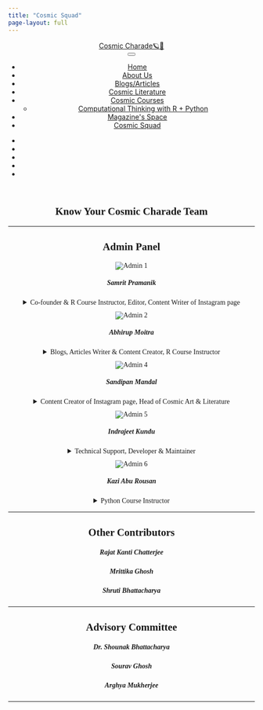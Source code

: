 ```yaml
---
title: "Cosmic Squad"
page-layout: full
---
```


```{=html}

<html>

<head>

<meta charset="utf-8">
<meta name="generator" content="quarto-1.2.313">
<link href="https://cdn.jsdelivr.net/npm/bootstrap@5.3.0-alpha3/dist/css/bootstrap.min.css" rel="stylesheet" integrity="sha384-KK94CHFLLe+nY2dmCWGMq91rCGa5gtU4mk92HdvYe+M/SXH301p5ILy+dN9+nJOZ" crossorigin="anonymous">
<meta name="viewport" content="width=device-width, initial-scale=1.0, user-scalable=yes">


<title>Cosmic Charade🪐🌠 - Cosmic Squad</title>
<style>
code{white-space: pre-wrap;}
span.smallcaps{font-variant: small-caps;}
div.columns{display: flex; gap: min(4vw, 1.5em);}
div.column{flex: auto; overflow-x: auto;}
div.hanging-indent{margin-left: 1.5em; text-indent: -1.5em;}
ul.task-list{list-style: none;}
ul.task-list li input[type="checkbox"] {
  width: 0.8em;
  margin: 0 0.8em 0.2em -1.6em;
  vertical-align: middle;
}
</style>
<link rel="stylesheet" href="https://cdnjs.cloudflare.com/ajax/libs/font-awesome/5.15.3/css/all.min.css">

<script src="site_libs/quarto-nav/quarto-nav.js"></script>
<script src="site_libs/quarto-nav/headroom.min.js"></script>
<script src="site_libs/clipboard/clipboard.min.js"></script>
<script src="site_libs/quarto-search/autocomplete.umd.js"></script>
<script src="site_libs/quarto-search/fuse.min.js"></script>
<script src="site_libs/quarto-search/quarto-search.js"></script>
<meta name="quarto:offset" content="./">
<link href="./icons/asset 6.png" rel="icon" type="image/png">
<script src="site_libs/cookie-consent/cookie-consent.js"></script>
<link href="site_libs/cookie-consent/cookie-consent.css" rel="stylesheet">
<script src="site_libs/quarto-html/quarto.js"></script>
<script src="site_libs/quarto-html/popper.min.js"></script>
<script src="site_libs/quarto-html/tippy.umd.min.js"></script>
<script src="site_libs/quarto-html/anchor.min.js"></script>
<link href="site_libs/quarto-html/tippy.css" rel="stylesheet">
<link href="site_libs/quarto-html/quarto-syntax-highlighting.css" rel="stylesheet" id="quarto-text-highlighting-styles">
<script src="site_libs/bootstrap/bootstrap.min.js"></script>
<link href="site_libs/bootstrap/bootstrap-icons.css" rel="stylesheet">
<link href="site_libs/bootstrap/bootstrap.min.css" rel="stylesheet" id="quarto-bootstrap" data-mode="light">
<script id="quarto-search-options" type="application/json">{
  "location": "navbar",
  "copy-button": false,
  "collapse-after": 3,
  "panel-placement": "end",
  "type": "overlay",
  "limit": 20,
  "language": {
    "search-no-results-text": "No results",
    "search-matching-documents-text": "matching documents",
    "search-copy-link-title": "Copy link to search",
    "search-hide-matches-text": "Hide additional matches",
    "search-more-match-text": "more match in this document",
    "search-more-matches-text": "more matches in this document",
    "search-clear-button-title": "Clear",
    "search-detached-cancel-button-title": "Cancel",
    "search-submit-button-title": "Submit"
  }
}</script>
<script async="" src="https://www.googletagmanager.com/gtag/js?id=G-JGPEZ5562L"></script>

<script type="text/plain" cookie-consent="tracking">

window.dataLayer = window.dataLayer || [];
function gtag(){dataLayer.push(arguments);}
gtag('js', new Date());
gtag('config', 'G-JGPEZ5562L', { 'anonymize_ip': true});
</script>

<script type="text/javascript" charset="UTF-8">
document.addEventListener('DOMContentLoaded', function () {
cookieconsent.run({
  "notice_banner_type":"interstitial",
  "consent_type":"express",
  "palette":"light",
  "language":"en",
  "page_load_consent_levels":["strictly-necessary"],
  "notice_banner_reject_button_hide":false,
  "preferences_center_close_button_hide":false,
  "website_name":""
  });
});
</script> 
  


<link rel="stylesheet" href="styles.css">
<meta property="og:title" content="Cosmic Charade🪐🌠 - Cosmic Squad">
<meta property="og:image" content="https://cosmic-charade.netlify.app/logo-with-bg-2.jpg">
<meta property="og:site-name" content="Cosmic Charade🪐🌠">
</head>

<body class="nav-fixed" style="width: 100%;">

<div id="quarto-search-results"></div>
  <header id="quarto-header" class="headroom fixed-top">
    <nav class="navbar navbar-expand-lg navbar-dark ">
      <div class="navbar-container container-fluid">
      <div class="navbar-brand-container">
    <a class="navbar-brand" href="./index.html">
    <span class="navbar-title">Cosmic Charade🪐🌠</span>
    </a>
  </div>
          <button class="navbar-toggler" type="button" data-bs-toggle="collapse" data-bs-target="#navbarCollapse" aria-controls="navbarCollapse" aria-expanded="false" aria-label="Toggle navigation" onclick="if (window.quartoToggleHeadroom) { window.quartoToggleHeadroom(); }">
  <span class="navbar-toggler-icon"></span>
</button>
          <div class="collapse navbar-collapse" id="navbarCollapse">
            <ul class="navbar-nav navbar-nav-scroll me-auto">
  <li class="nav-item">
    <a class="nav-link" href="./index.html">
 <span class="menu-text">Home</span></a>
  </li>  
  <li class="nav-item">
    <a class="nav-link" href="./about.html">
 <span class="menu-text">About Us</span></a>
  </li>  
  <li class="nav-item">
    <a class="nav-link" href="./posts.html">
 <span class="menu-text">Blogs/Articles</span></a>
  </li>  
  <li class="nav-item">
    <a class="nav-link" href="./liter.html">
 <span class="menu-text">Cosmic Literature</span></a>
  </li>
  <li class="nav-item dropdown ">
    <a class="nav-link dropdown-toggle" href="#" id="nav-menu-courses" role="button" data-bs-toggle="dropdown" aria-expanded="false" rel="" target="">
 <span class="menu-text">Cosmic Courses</span>
    </a>
    <ul class="dropdown-menu" aria-labelledby="nav-menu-courses">    
    <li>
    <a class="dropdown-item" href="./actrp.pdf" rel="" target="">
 <span class="dropdown-text">Computational Thinking with R + Python</span></a>
  </li>  
    </ul>
  <li class="nav-item">
    <a class="nav-link" href="./mag.html">
 <span class="menu-text">Magazine's Space</span></a>
  </li>  
  </li>  
  <li class="nav-item">
    <a class="nav-link active" href="./squad_new2.html" aria-current="page">
 <span class="menu-text">Cosmic Squad</span></a>
  </li>  
</ul>
            <ul class="navbar-nav navbar-nav-scroll ms-auto">
  <li class="nav-item compact">
    <a class="nav-link" href="mailto:cosmiccharade0@gmail.com"><i class="bi bi-envelope" role="img">
</i> 
 <span class="menu-text"></span></a>
  </li>  
  <li class="nav-item compact">
    <a class="nav-link" href="https://instagram.com/cosmic_charade"><i class="bi bi-instagram" role="img">
</i> 
 <span class="menu-text"></span></a>
  </li>  
  <li class="nav-item compact">
    <a class="nav-link" href="https://linkedin.com/company/bismoykar-bramhanda"><i class="bi bi-linkedin" role="img">
</i> 
 <span class="menu-text"></span></a>
  </li>  
  <li class="nav-item compact">
    <a class="nav-link" href="https://chat.whatsapp.com/Jvrwwsp0D9CFvwDHwzytuP"><i class="bi bi-whatsapp" role="img">
</i> 
 <span class="menu-text"></span></a>
  </li>  
  <li class="nav-item compact">
    <a class="nav-link" href="https://t.me/bismoykar_bramhanda_cc"><i class="bi bi-telegram" role="img">
</i> 
 <span class="menu-text"></span></a>
  </li>  
</ul>
              <div id="quarto-search" class="" title="Search"></div>
          </div> <!-- /navcollapse -->
      </div> <!-- /container-fluid -->
    </nav>
</header>
<!-- content -->
<div id="quarto-content" class="quarto-container page-columns page-rows-contents page-layout-full page-navbar">
<!-- sidebar -->
<!-- margin-sidebar -->
    
<!-- main -->
<main class="content column-page" id="quarto-document-content">
<section id="introducing-to-the-cosmic-squad" class="level1" style="text-align: center; font-family: Georgia">
<h1 style="text-align: center; font-family: Georgia"><strong>Know Your Cosmic Charade Team</strong></h1>
<hr>
 <div class="container">
    <h2> Admin Panel</h2>
    <div class="row">
      <div class="col-md-4" style="margin-bottom: 10px;">
        <div class="card">
          <img src="member/samrit.jpg" class="card-img-top" alt="Admin 1">
          <div class="card-body">
            <h5 class="card-title">Samrit Pramanik</h5>
            <details>
              <summary>Co-founder & R Course Instructor, Editor, Content Writer of Instagram page</summary>
              <p class="card-text">Working in Analytics industry, post graduated in Statistics from University of Calcutta, having major interest in Astronomy, Cosmology and Astrostatistics. He loves to play around R Programming and explore the beauty of R coding.</p>
            </details>
            <div style="display: inline-block;">
              <a href="mailto:samrit.2442@gmail.com"><i class="fas fa-envelope fa-lg"></i></a>
              <a href="https://www.facebook.com/samrit.pramanik24ps" target="_blank"><i class="fab fa-facebook fa-lg"></i></a>
            <a href="https://www.linkedin.com/in/samritpramanik24/" target="_blank"><i class="fab fa-linkedin fa-lg"></i></a>
            <a href="https://github.com/samrit2442" target="_blank"><i class="fab fa-github fa-lg"></i></a>
            <a href="https://instagram.com/dark_cosmos24" target="_blank"><i class="fab fa-instagram fa-lg"></i></a>
            </div>
          </div>
        </div>
      </div>
      <div class="col-md-4"  style="margin-bottom: 10px;">
        <div class="card">
          <img src="member/abhirup.jpeg" class="card-img-top" alt="Admin 2" style="max-height: 415px;">
          <div class="card-body">
            <h5 class="card-title">Abhirup Moitra</h5>
            <details>
              <summary>Blogs, Articles Writer & Content Creator, R Course Instructor</summary>
              <p  class="card-text" >An independent thinker, curious learner, and explorer of the universe. Since childhood, he is trying to understand how the whole universe work, how is the arrangement together, was this of the clockwork behind it that makes it run the way it is. Abhirup loves to explore and observe the night sky. Being a probability enthusiast he enjoys dealing with challenging problems in the field of Mathematics, Mathematical Statistics, and Theoretical Statistics and making people realize how we can understand the pattern in the chaos, and how our beliefs work in the real world.</p>
            </details>
            <div style="display: inline-block;">
              <a href="mailto:amityabhirup@gmail.com"><i class="fas fa-envelope fa-lg"></i></a>
              <a href="https://www.facebook.com/abhirup.moitra.1" target="_blank"><i class="fab fa-facebook fa-lg"></i></a>
            <a href="https://www.linkedin.com/in/abhirup-moitra-7a66731a6/" target="_blank"><i class="fab fa-linkedin fa-lg"></i></a>
            <a href="https://github.com/ABHI20-STAT" target="_blank"><i class="fab fa-github fa-lg"></i></a>
            <a href="https://abhirup-moitra-mathstat.netlify.app/" target="_blank"><i class="fas fa-globe fa-lg"></i></a>
            </div>
          </div>
        </div>
      </div>
      <div class="col-md-4"  style="margin-bottom: 10px;">
        <div class="card">
          <img src="member/sandipan.jpg" class="card-img-top" alt="Admin 4"  style="max-height: 420px;">
          <div class="card-body">
            <h5 class="card-title">Sandipan Mandal</h5>
            <details>
              <summary>Content Creator of Instagram page, Head of Cosmic Art & Literature</summary>
              <p  class="card-text" >He is studying physics at the University of Calcutta. He had developed his interest in Astrobiology, Paleontology, Astronomical art and Science Fiction since his childhood. Beside these topics, he also likes to explore the world of visual arts and photography.</p>
            </details>
            <div style="display: inline-block;">
              <a href="https://www.facebook.com/sandipan.mandal.900" target="_blank"><i class="fab fa-facebook fa-lg"></i></a>
            </div>
          </div>
        </div>
      </div>
      <!-- Repeat the above card structure for other main admins -->
      <div class="col-md-4"  style="margin-bottom: 10px;">
        <div class="card">
          <img src="member/indrajeet.jpg" class="card-img-top" alt="Admin 5"  style="max-height: 415px;">
          <div class="card-body">
            <h5 class="card-title">Indrajeet Kundu</h5>
            <details>
              <summary>Technical Support, Developer & Maintainer</summary>
              <p  class="card-text" >He is an undergraduate student in mathematics from Bolpur College. He is an enthusiastic person about Mathematics, Programming. Also, he is currently appointed in the Cosmic Charade as technical support.</p>
            </details>
            <div style="display: inline-block;">
            <a href="mailto:gdkinku@gmail.com"><i class="fas fa-envelope fa-lg"></i></a>
            <a href="https://www.linkedin.com/in/indrajeet-kundu-b4a439239" target="_blank"><i class="fab fa-linkedin fa-lg"></i></a>
            <a href="https://github.com/Inkuthegreat" target="_blank"><i class="fab fa-github fa-lg"></i></a>
            </div>
          </div>
        </div>
      </div>
      <div class="col-md-4" style="margin-bottom: 10px;">
        <div class="card">
          <img src="member/kazi.jpg" class="card-img-top" alt="Admin 6">
          <div class="card-body">
            <h5 class="card-title">Kazi Abu Rousan</h5>
            <details>
              <summary>Python Course Instructor</summary>
              <p class="card-text">He is studying his int. MS-PhD at Indian Association For The Cultivation of Science. His main research interest is in Astrophysics and Cosmology. Aside from these topics he is also interested in Quantum Many Body systems, Nonlinear dynamics and Computational Physics. He also loves to make maths and physics animation videos.</p>
            </details>
            <div style="display: inline-block;">
              <a href="mailto:kaziaburousan@gmail.com"><i class="fas fa-envelope fa-lg"></i></a>
            <a href="https://www.linkedin.com/in/kazi-abu-rousan-819848198/" target="_blank"><i class="fab fa-linkedin fa-lg"></i></a>
              <a href="https://aburousan.github.io/azazaya/" target="_blank"><i class="fas fa-globe fa-lg"></i></a>
            </div>
          </div>
        </div>
      </div>
    </div>
    <hr>
    <h2>Other Contributors</h2>
    <div class="row">
      <div class="col-md-4">
        <div class="card">
          <div class="card-body">
            <h5 class="card-title">Rajat Kanti Chatterjee</h5>
          </div>
        </div>
      </div>
      <div class="col-md-4">
        <div class="card">
          <div class="card-body">
            <h5 class="card-title">Mrittika Ghosh</h5>
          </div>
        </div>
      </div>
      <!-- Repeat the above card structure for other contributors -->
      <div class="col-md-4">
        <div class="card">
          <div class="card-body">
            <h5 class="card-title">Shruti Bhattacharya</h5>
          </div>
        </div>
      </div>
    </div>
    <hr>
    <h2>Advisory Committee</h2>
    <div class="row">
      <div class="col-md-4">
        <div class="card">
          <div class="card-body">
            <h5 class="card-title">Dr. Shounak Bhattacharya</h5>
          </div>
        </div>
      </div>
      <div class="col-md-4">
        <div class="card">
          <div class="card-body">
            <h5 class="card-title">Sourav Ghosh</h5>
          </div>
        </div>
      </div>
      <!-- Repeat the above card structure for other committee members -->
      <div class="col-md-4">
        <div class="card">
          <div class="card-body">
            <h5 class="card-title">Arghya Mukherjee</h5>
          </div>
        </div>
      </div>
    </div>
  </div>
  <hr>
</section>

</main> <!-- /main -->
<script id="quarto-html-after-body" type="application/javascript">
window.document.addEventListener("DOMContentLoaded", function (event) {
  const toggleBodyColorMode = (bsSheetEl) => {
    const mode = bsSheetEl.getAttribute("data-mode");
    const bodyEl = window.document.querySelector("body");
    if (mode === "dark") {
      bodyEl.classList.add("quarto-dark");
      bodyEl.classList.remove("quarto-light");
    } else {
      bodyEl.classList.add("quarto-light");
      bodyEl.classList.remove("quarto-dark");
    }
  }
  const toggleBodyColorPrimary = () => {
    const bsSheetEl = window.document.querySelector("link#quarto-bootstrap");
    if (bsSheetEl) {
      toggleBodyColorMode(bsSheetEl);
    }
  }
  toggleBodyColorPrimary();  
  const icon = "";
  const anchorJS = new window.AnchorJS();
  anchorJS.options = {
    placement: 'right',
    icon: icon
  };
  anchorJS.add('.anchored');
  const clipboard = new window.ClipboardJS('.code-copy-button', {
    target: function(trigger) {
      return trigger.previousElementSibling;
    }
  });
  clipboard.on('success', function(e) {
    // button target
    const button = e.trigger;
    // don't keep focus
    button.blur();
    // flash "checked"
    button.classList.add('code-copy-button-checked');
    var currentTitle = button.getAttribute("title");
    button.setAttribute("title", "Copied!");
    let tooltip;
    if (window.bootstrap) {
      button.setAttribute("data-bs-toggle", "tooltip");
      button.setAttribute("data-bs-placement", "left");
      button.setAttribute("data-bs-title", "Copied!");
      tooltip = new bootstrap.Tooltip(button, 
        { trigger: "manual", 
          customClass: "code-copy-button-tooltip",
          offset: [0, -8]});
      tooltip.show();    
    }
    setTimeout(function() {
      if (tooltip) {
        tooltip.hide();
        button.removeAttribute("data-bs-title");
        button.removeAttribute("data-bs-toggle");
        button.removeAttribute("data-bs-placement");
      }
      button.setAttribute("title", currentTitle);
      button.classList.remove('code-copy-button-checked');
    }, 1000);
    // clear code selection
    e.clearSelection();
  });
  function tippyHover(el, contentFn) {
    const config = {
      allowHTML: true,
      content: contentFn,
      maxWidth: 500,
      delay: 100,
      arrow: false,
      appendTo: function(el) {
          return el.parentElement;
      },
      interactive: true,
      interactiveBorder: 10,
      theme: 'quarto',
      placement: 'bottom-start'
    };
    window.tippy(el, config); 
  }
  const noterefs = window.document.querySelectorAll('a[role="doc-noteref"]');
  for (var i=0; i<noterefs.length; i++) {
    const ref = noterefs[i];
    tippyHover(ref, function() {
      // use id or data attribute instead here
      let href = ref.getAttribute('data-footnote-href') || ref.getAttribute('href');
      try { href = new URL(href).hash; } catch {}
      const id = href.replace(/^#\/?/, "");
      const note = window.document.getElementById(id);
      return note.innerHTML;
    });
  }
  const findCites = (el) => {
    const parentEl = el.parentElement;
    if (parentEl) {
      const cites = parentEl.dataset.cites;
      if (cites) {
        return {
          el,
          cites: cites.split(' ')
        };
      } else {
        return findCites(el.parentElement)
      }
    } else {
      return undefined;
    }
  };
  var bibliorefs = window.document.querySelectorAll('a[role="doc-biblioref"]');
  for (var i=0; i<bibliorefs.length; i++) {
    const ref = bibliorefs[i];
    const citeInfo = findCites(ref);
    if (citeInfo) {
      tippyHover(citeInfo.el, function() {
        var popup = window.document.createElement('div');
        citeInfo.cites.forEach(function(cite) {
          var citeDiv = window.document.createElement('div');
          citeDiv.classList.add('hanging-indent');
          citeDiv.classList.add('csl-entry');
          var biblioDiv = window.document.getElementById('ref-' + cite);
          if (biblioDiv) {
            citeDiv.innerHTML = biblioDiv.innerHTML;
          }
          popup.appendChild(citeDiv);
        });
        return popup.innerHTML;
      });
    }
  }
});
</script>
</div> <!-- /content -->



</body></html>
```
